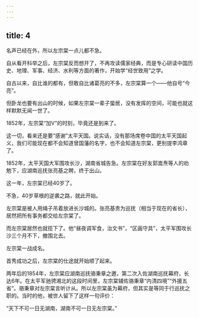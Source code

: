 ```yaml
---
---
---
```

title: 4
---



名声已经在外，所以左宗棠一点儿都不急。

自从看开科举之后，左宗棠反而想开了，不再攻读儒家经典，而是专心研读中国历史、地理、军事、经济、水利等方面的著作，开始学“经世致用”之学。

自古以来，自比谁的都有，但敢自比诸葛亮的不多，左宗棠算一个——他自号“今亮”。

但卧龙也要有出山的时候，如果左宗棠一辈子蛰居，没有发挥的空间，可能也就这样默默无闻一世了。

1852年，左宗棠“加V”的时刻，毕竟还是到来了。

这一切，看来还是要“感谢”太平天国。说实话，没有那场席卷中国的太平天国起义，我们可能现在都不会知道曾国藩的名字，也不会知道左宗棠，更别提李鸿章了。

1852年，太平天国大军围攻长沙，湖南省城告急。左宗棠在好友郭嵩焘等人的劝勉下，应湖南巡抚张亮基之聘，终于出山。

这一年，左宗棠已经40岁了。

不急，40岁草根的逆袭之路，就此开始。

左宗棠是被人用绳子吊着放进长沙城的。张亮基贵为巡抚（相当于现在的省长），居然把所有事务都交给左宗棠了。

而左宗棠居然也就揽下了。他“昼夜调军食，治文书”，“区画守具”，太平军围攻长沙三个月不下，撤围北去。

左宗棠一战成名。

首秀成功之后，左宗棠的仕途就开始顺了起来。

两年后的1854年，左宗棠应湖南巡抚骆秉章之邀，第二次入佐湖南巡抚幕府，长达6年。在太平军驰骋湘北的这段时间里，左宗棠辅佐骆秉章“内清四境”“外援五省”。骆秉章对左宗棠言听计从。所以左宗棠虽为幕府，但其实是等同于行巡抚之职的。当时的他，被世人留下了这样一句评价：

“天下不可一日无湖南，湖南不可一日无左宗棠。”